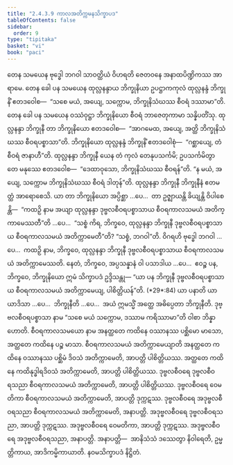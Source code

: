 ```yaml
---
title: "2.4.3.9 ကာလအတိက္ကမနသိက္ခာပဒ"
tableOfContents: false
sidebar:
  order: 9
type: "tipitaka"
basket: "vi"
book: "paci"
---
```



<DynamicBreadcrumb />

<Division number="920" book="paci" e="ch" v="2" p="375">

<Paragraph number="2861" book="paci">
တေန သမယေန ဗုဒ္ဓေါ ဘဂဝါ သာဝတ္ထိယံ ဝိဟရတိ ဇေတဝနေ အနာထပိဏ္ဍိကဿ အာရာမေ. တေန ခေါ ပန သမယေန ထုလ္လနန္ဒာယ ဘိက္ခုနိယာ ဥပဋ္ဌာကကုလံ ထုလ္လနန္ဒံ ဘိက္ခုနိံ ဧတဒဝေါစ—  “သစေ မယံ, အယျေ, သက္ကောမ, ဘိက္ခုနိသံဃဿ စီဝရံ ဒဿာမာ”တိ. တေန ခေါ ပန သမယေန ဝဿံဝုဋ္ဌာ ဘိက္ခုနိယော စီဝရံ ဘာဇေတုကာမာ သန္နိပတိံသု. ထုလ္လနန္ဒာ ဘိက္ခုနီ တာ ဘိက္ခုနိယော ဧတဒဝေါစ—  “အာဂမေထ, အယျေ, အတ္ထိ ဘိက္ခုနိသံဃဿ စီဝရပစ္စာသာ”တိ. ဘိက္ခုနိယော ထုလ္လနန္ဒံ ဘိက္ခုနိံ ဧတဒဝေါစုံ—  “ဂစ္ဆာယျေ, တံ စီဝရံ ဇာနာဟီ”တိ. ထုလ္လနန္ဒာ ဘိက္ခုနီ ယေန တံ ကုလံ တေနုပသင်္ကမိ; ဥပသင်္ကမိတွာ တေ မနုဿေ ဧတဒဝေါစ—  “ဒေထာဝုသော, ဘိက္ခုနိသံဃဿ စီဝရန်”တိ. “န မယံ, အယျေ, သက္ကောမ ဘိက္ခုနိသံဃဿ စီဝရံ ဒါတုန်”တိ.
</Paragraph>

<Paragraph number="2862" book="paci">
ထုလ္လနန္ဒာ ဘိက္ခုနီ ဘိက္ခုနီနံ ဧတမတ္ထံ အာရောစေသိ. ယာ တာ ဘိက္ခုနိယော အပ္ပိစ္ဆာ …ပေ…  တာ ဥဇ္ဈာယန္တိ ခိယျန္တိ ဝိပါစေန္တိ—  “ကထဉှိ နာမ အယျာ ထုလ္လနန္ဒာ ဒုဗ္ဗလစီဝရပစ္စာသာယ စီဝရကာလသမယံ အတိက္ကာမေဿတီ”တိ …ပေ…  “သစ္စံ ကိရ, ဘိက္ခဝေ, ထုလ္လနန္ဒာ ဘိက္ခုနီ ဒုဗ္ဗလစီဝရပစ္စာသာယ စီဝရကာလသမယံ အတိက္ကာမေတီ”တိ? “သစ္စံ, ဘဂဝါ”တိ. ဝိဂရဟိ ဗုဒ္ဓေါ ဘဂဝါ …ပေ…  ကထဉှိ နာမ, ဘိက္ခဝေ, ထုလ္လနန္ဒာ ဘိက္ခုနီ ဒုဗ္ဗလစီဝရပစ္စာသာယ စီဝရကာလသမယံ အတိက္ကာမေဿတိ. နေတံ, ဘိက္ခဝေ, အပ္ပသန္နာနံ ဝါ ပသာဒါယ …ပေ…  ဧဝဉ္စ ပန, ဘိက္ခဝေ, ဘိက္ခုနိယော ဣမံ သိက္ခာပဒံ ဥဒ္ဒိသန္တု—
</Paragraph>

</Division>
<Division number="921" book="paci" e="ch" v="2" p="376">

<Paragraph number="2863" book="paci">
<Emphasis>“ယာ ပန ဘိက္ခုနီ ဒုဗ္ဗလစီဝရပစ္စာသာယ စီဝရကာလသမယံ အတိက္ကာမေယျ, ပါစိတ္တိယန်”</Emphasis>တိ. (*29*:<Emphasis>84</Emphasis>)
</Paragraph>

</Division>
<Division number="922" book="paci" e="ch" v="2" p="376">

<Paragraph number="2864" book="paci">
<Emphasis>ယာ ပနာ</Emphasis>တိ ယာ ယာဒိသာ …ပေ…  <Emphasis>ဘိက္ခုနီ</Emphasis>တိ …ပေ…  အယံ ဣမသ္မိံ အတ္ထေ အဓိပ္ပေတာ ဘိက္ခုနီတိ.
</Paragraph>

<Paragraph number="2865" book="paci">
<Emphasis>ဒုဗ္ဗလစီဝရပစ္စာသာ</Emphasis> နာမ “သစေ မယံ သက္ကောမ, ဒဿာမ ကရိဿာမာ”တိ ဝါစာ ဘိန္နာ ဟောတိ.
</Paragraph>

<Paragraph number="2866" book="paci">
<Emphasis>စီဝရကာလသမယော</Emphasis> နာမ အနတ္ထတေ ကထိနေ ဝဿာနဿ ပစ္ဆိမော မာသော, အတ္ထတေ ကထိနေ ပဉ္စ မာသာ.
</Paragraph>

<Paragraph number="2867" book="paci">
<Emphasis>စီဝရကာလသမယံ အတိက္ကာမေယျာ</Emphasis>တိ အနတ္ထတေ ကထိနေ ဝဿာနဿ ပစ္ဆိမံ ဒိဝသံ အတိက္ကာမေတိ, အာပတ္တိ ပါစိတ္တိယဿ. အတ္ထတေ ကထိနေ ကထိနုဒ္ဓါရဒိဝသံ အတိက္ကာမေတိ, အာပတ္တိ ပါစိတ္တိယဿ.
</Paragraph>

</Division>
<Division number="923" book="paci" e="ch" v="2" p="376">

<Paragraph number="2868" book="paci">
ဒုဗ္ဗလစီဝရေ ဒုဗ္ဗလစီဝရသညာ စီဝရကာလသမယံ အတိက္ကာမေတိ, အာပတ္တိ ပါစိတ္တိယဿ. ဒုဗ္ဗလစီဝရေ ဝေမတိကာ စီဝရကာလသမယံ အတိက္ကာမေတိ, အာပတ္တိ ဒုက္ကဋဿ. ဒုဗ္ဗလစီဝရေ အဒုဗ္ဗလစီဝရသညာ စီဝရကာလသမယံ အတိက္ကာမေတိ, အနာပတ္တိ.
</Paragraph>

<Paragraph number="2869" book="paci">
အဒုဗ္ဗလစီဝရေ ဒုဗ္ဗလစီဝရသညာ, အာပတ္တိ ဒုက္ကဋဿ. အဒုဗ္ဗလစီဝရေ ဝေမတိကာ, အာပတ္တိ ဒုက္ကဋဿ. အဒုဗ္ဗလစီဝရေ အဒုဗ္ဗလစီဝရသညာ, အနာပတ္တိ.
</Paragraph>

</Division>
<Division number="924" book="paci" e="ch" v="2" p="376">

<Paragraph number="2870" book="paci">
အနာပတ္တိ—  အာနိသံသံ ဒဿေတွာ နိဝါရေတိ, ဥမ္မတ္တိကာယ, အာဒိကမ္မိကာယာတိ.

</Paragraph>
</Division>

<Paragraph number="2871" type="center" book="paci">
နဝမသိက္ခာပဒံ နိဋ္ဌိတံ.
</Paragraph>
